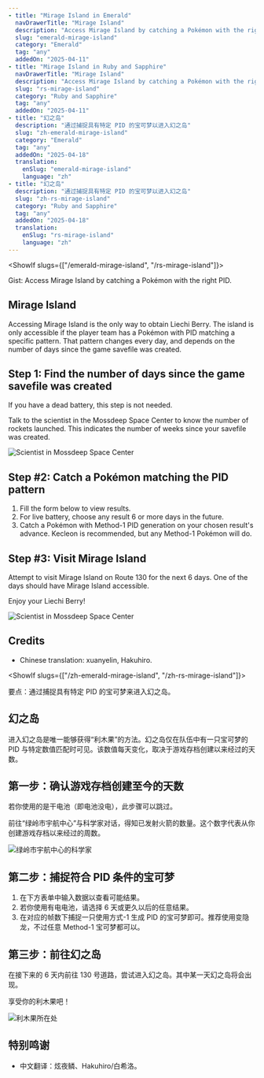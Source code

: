 ```yaml
---
- title: "Mirage Island in Emerald"
  navDrawerTitle: "Mirage Island"
  description: "Access Mirage Island by catching a Pokémon with the right PID"
  slug: "emerald-mirage-island"
  category: "Emerald"
  tag: "any"
  addedOn: "2025-04-11"
- title: "Mirage Island in Ruby and Sapphire"
  navDrawerTitle: "Mirage Island"
  description: "Access Mirage Island by catching a Pokémon with the right PID"
  slug: "rs-mirage-island"
  category: "Ruby and Sapphire"
  tag: "any"
  addedOn: "2025-04-11"
- title: "幻之岛"
  description: "通过捕捉具有特定 PID 的宝可梦以进入幻之岛"
  slug: "zh-emerald-mirage-island"
  category: "Emerald"
  tag: "any"
  addedOn: "2025-04-18"
  translation:
    enSlug: "emerald-mirage-island"
    language: "zh"
- title: "幻之岛"
  description: "通过捕捉具有特定 PID 的宝可梦以进入幻之岛"
  slug: "zh-rs-mirage-island"
  category: "Ruby and Sapphire"
  tag: "any"
  addedOn: "2025-04-18"
  translation:
    enSlug: "rs-mirage-island"
    language: "zh"
---
```


<ShowIf slugs={["/emerald-mirage-island", "/rs-mirage-island"]}>

<Gist>
  Gist: Access Mirage Island by catching a Pokémon with the right PID.
</Gist>

## Mirage Island

Accessing Mirage Island is the only way to obtain Liechi Berry. The island is only accessible if the player team has a Pokémon with PID matching a specific pattern. That pattern changes every day, and depends on the number of days since the game savefile was created.

## Step 1: Find the number of days since the game savefile was created

If you have a dead battery, this step is not needed.

Talk to the scientist in the Mossdeep Space Center to know the number of rockets launched. This indicates the number of weeks since your savefile was created.

![Scientist in Mossdeep Space Center](/images/Emerald/mirageIslandRocketLaunched.png)

## Step #2: Catch a Pokémon matching the PID pattern

1. Fill the form below to view results.
2. For live battery, choose any result 6 or more days in the future.
3. Catch a Pokémon with Method-1 PID generation on your chosen result's advance. Kecleon is recommended, but any Method-1 Pokémon will do.

<ShowIf slug="/emerald-mirage-island">
  <Gen3MirageIsland game="emerald" />
</ShowIf>

<ShowIf slug="/rs-mirage-island">
  <Gen3MirageIsland game="rs" />
</ShowIf>

## Step #3: Visit Mirage Island

Attempt to visit Mirage Island on Route 130 for the next 6 days. One of the days should have Mirage Island accessible.

Enjoy your Liechi Berry!

![Scientist in Mossdeep Space Center](/images/Emerald/mirageIslandLiechiBerry.png)

## Credits

- Chinese translation: xuanyelin, Hakuhiro.

</ShowIf>

<ShowIf slugs={["/zh-emerald-mirage-island", "/zh-rs-mirage-island"]}>

<Gist>要点：通过捕捉具有特定 PID 的宝可梦来进入幻之岛。</Gist>

## 幻之岛

进入幻之岛是唯一能够获得“利木果”的方法。幻之岛仅在队伍中有一只宝可梦的 PID 与特定数值匹配时可见。该数值每天变化，取决于游戏存档创建以来经过的天数。

## 第一步：确认游戏存档创建至今的天数

若你使用的是干电池（即电池没电），此步骤可以跳过。

前往“绿岭市宇航中心”与科学家对话，得知已发射火箭的数量。这个数字代表从你创建游戏存档以来经过的周数。

![绿岭市宇航中心的科学家](/images/Emerald/mirageIslandRocketLaunched.png)

## 第二步：捕捉符合 PID 条件的宝可梦

1. 在下方表单中输入数据以查看可能结果。
2. 若你使用有电电池，请选择 6 天或更久以后的任意结果。
3. 在对应的帧数下捕捉一只使用方式-1 生成 PID 的宝可梦即可。推荐使用变隐龙，不过任意 Method-1 宝可梦都可以。

<ShowIf slug="/zh-emerald-mirage-island">
  <Gen3MirageIsland game="emerald" />
</ShowIf>

<ShowIf slug="/zh-rs-mirage-island">
  <Gen3MirageIsland game="rs" />
</ShowIf>

## 第三步：前往幻之岛

在接下来的 6 天内前往 130 号道路，尝试进入幻之岛。其中某一天幻之岛将会出现。

享受你的利木果吧！

![利木果所在处](/images/Emerald/mirageIslandLiechiBerry.png)

## 特别鸣谢

- 中文翻译：炫夜鳞、Hakuhiro/白希洛。

</ShowIf>
